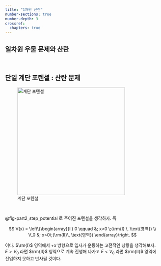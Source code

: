 ```yaml
---
title: "1차원 산란"
number-sections: true
number-depth: 3
crossref:
  chapters: true
---
```


## 일차원 우물 문제와 산란

</br>

## 단일 계단 포텐셜 : 산란 문제

![계단 포텐셜](figure/fig-part2_step_potential.png){#fig-part2_step_potential width="350"}

</br>

@fig-part2_step_potential 로 주어진 포텐셜을 생각하자. 즉

$$
V(x) = \left\{\begin{array}{ll} 0 \qquad &; x<0 \;(\rm{I} \, \text{영역}) \\ V_0 &; x>0\;(\rm{II}\, \text{영역})  \end{array}\right.
$$

이다. $\rm{I}$ 영역에서 $+x$ 방향으로 입자가 운동하는 고전적인 상황을 생각해보자. $E>V_0$ 라면 $\rm{II}$ 영역으로 계속 진행해 나가고 $E<V_0$ 라면 $\rm{II}$ 영역에 진입하지 못하고 반사될 것이다.